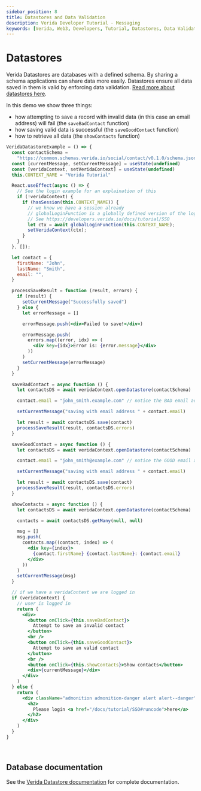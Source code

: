 ```yaml
---
sidebar_position: 8
title: Datastores and Data Validation
description: Verida Developer Tutorial - Messaging
keywords: [Verida, Web3, Developers, Tutorial, Datastores, Data Validation]
---
```


# Datastores

Verida Datastores are databases with a defined schema. By sharing a schema applications can share data more easily.
Datastores ensure all data saved in them is valid by enforcing data validation. [Read more about datastores here](/client-sdk/data.md#opening-datastores).

In this demo we show three things:

- how attempting to save a record with invalid data (in this case an email address) will fail (the `saveBadContact` function)
- how saving valid data is successful (the `saveGoodContact` function)
- how to retrieve all data (the `showContacts` function)

```jsx live
VeridaDatastoreExample = () => {
  const contactSchema =
    "https://common.schemas.verida.io/social/contact/v0.1.0/schema.json"
  const [currentMessage, setCurrentMessage] = useState(undefined)
  const [veridaContext, setVeridaContext] = useState(undefined)
  this.CONTEXT_NAME = "Verida Tutorial"

  React.useEffect(async () => {
    // See the login example for an explaination of this
    if (!veridaContext) {
      if (hasSession(this.CONTEXT_NAME)) {
        // we know we have a session already
        // globalLoginFunction is a globally defined version of the login function 
        // See https://developers.verida.io/docs/tutorial/SSO
        let ctx = await globalLoginFunction(this.CONTEXT_NAME);
        setVeridaContext(ctx);
      }
    }
  }, []);

  let contact = {
    firstName: "John",
    lastName: "Smith",
    email: "",
  }

  processSaveResult = function (result, errors) {
    if (result) {
      setCurrentMessage("Successfully saved")
    } else {
      let errorMessage = []

      errorMessage.push(<div>Failed to save!</div>)

      errorMessage.push(
        errors.map((error, idx) => (
          <div key={idx}>Error is: {error.message}</div>
        ))
      )
      setCurrentMessage(errorMessage)
    }
  }

  saveBadContact = async function () {
    let contactsDS = await veridaContext.openDatastore(contactSchema)

    contact.email = "john_smith.example.com" // notice the BAD email address

    setCurrentMessage("saving with email address " + contact.email)

    let result = await contactsDS.save(contact)
    processSaveResult(result, contactsDS.errors)
  }

  saveGoodContact = async function () {
    let contactsDS = await veridaContext.openDatastore(contactSchema)

    contact.email = "john_smith@example.com" // notice the GOOD email address

    setCurrentMessage("saving with email address " + contact.email)

    let result = await contactsDS.save(contact)
    processSaveResult(result, contactsDS.errors)
  }

  showContacts = async function () {
    let contactsDS = await veridaContext.openDatastore(contactSchema)

    contacts = await contactsDS.getMany(null, null)

    msg = []
    msg.push(
      contacts.map((contact, index) => (
        <div key={index}>
          {contact.firstName} {contact.lastName}: {contact.email}
        </div>
      ))
    )
    setCurrentMessage(msg)
  }

  // if we have a veridaContext we are logged in
  if (veridaContext) {
    // user is logged in
    return (
      <div>
        <button onClick={this.saveBadContact}>
          Attempt to save an invalid contact
        </button>
        <br />
        <button onClick={this.saveGoodContact}>
          Attempt to save an valid contact
        </button>
        <br />
        <button onClick={this.showContacts}>Show contacts</button>
        <div>{currentMessage}</div>
      </div>
    )
  } else {
    return (
      <div className="admonition admonition-danger alert alert--danger">
        <h2>
          Please login <a href="/docs/tutorial/SSO#runcode">here</a>
        </h2>
      </div>
    )
  }
}
```

<!-- this is a target so we can link to the end of the code block -->

<a name="runcode">&nbsp;</a>

## Database documentation

See the [Verida Datastore documentation](/client-sdk/data.md) for complete documentation.
